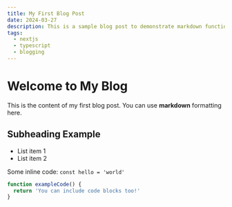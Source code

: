 ```yaml
---
title: My First Blog Post
date: 2024-03-27
description: This is a sample blog post to demonstrate markdown functionality
tags: 
  - nextjs
  - typescript
  - blogging
---
```


# Welcome to My Blog

This is the content of my first blog post. You can use **markdown** formatting here.

## Subheading Example

- List item 1
- List item 2

Some inline code: `const hello = 'world'`

```typescript
function exampleCode() {
  return 'You can include code blocks too!'
}
```
